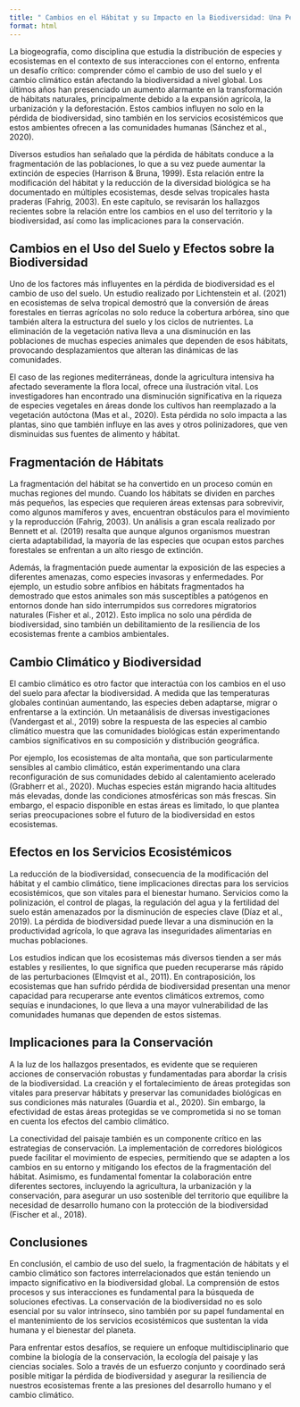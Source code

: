 ```yaml
---
title: " Cambios en el Hábitat y su Impacto en la Biodiversidad: Una Perspectiva desde la Biogeografía"
format: html
---
```



La biogeografía, como disciplina que estudia la distribución de especies y ecosistemas en el contexto de sus interacciones con el entorno, enfrenta un desafío crítico: comprender cómo el cambio de uso del suelo y el cambio climático están afectando la biodiversidad a nivel global. Los últimos años han presenciado un aumento alarmante en la transformación de hábitats naturales, principalmente debido a la expansión agrícola, la urbanización y la deforestación. Estos cambios influyen no solo en la pérdida de biodiversidad, sino también en los servicios ecosistémicos que estos ambientes ofrecen a las comunidades humanas (Sánchez et al., 2020).

Diversos estudios han señalado que la pérdida de hábitats conduce a la fragmentación de las poblaciones, lo que a su vez puede aumentar la extinción de especies (Harrison & Bruna, 1999). Esta relación entre la modificación del hábitat y la reducción de la diversidad biológica se ha documentado en múltiples ecosistemas, desde selvas tropicales hasta praderas (Fahrig, 2003). En este capítulo, se revisarán los hallazgos recientes sobre la relación entre los cambios en el uso del territorio y la biodiversidad, así como las implicaciones para la conservación.

## Cambios en el Uso del Suelo y Efectos sobre la Biodiversidad

Uno de los factores más influyentes en la pérdida de biodiversidad es el cambio de uso del suelo. Un estudio realizado por Lichtenstein et al. (2021) en ecosistemas de selva tropical demostró que la conversión de áreas forestales en tierras agrícolas no solo reduce la cobertura arbórea, sino que también altera la estructura del suelo y los ciclos de nutrientes. La eliminación de la vegetación nativa lleva a una disminución en las poblaciones de muchas especies animales que dependen de esos hábitats, provocando desplazamientos que alteran las dinámicas de las comunidades.

El caso de las regiones mediterráneas, donde la agricultura intensiva ha afectado severamente la flora local, ofrece una ilustración vital. Los investigadores han encontrado una disminución significativa en la riqueza de especies vegetales en áreas donde los cultivos han reemplazado a la vegetación autóctona (Mas et al., 2020). Esta pérdida no solo impacta a las plantas, sino que también influye en las aves y otros polinizadores, que ven disminuidas sus fuentes de alimento y hábitat.

## Fragmentación de Hábitats

La fragmentación del hábitat se ha convertido en un proceso común en muchas regiones del mundo. Cuando los hábitats se dividen en parches más pequeños, las especies que requieren áreas extensas para sobrevivir, como algunos mamíferos y aves, encuentran obstáculos para el movimiento y la reproducción (Fahrig, 2003). Un análisis a gran escala realizado por Bennett et al. (2019) resalta que aunque algunos organismos muestran cierta adaptabilidad, la mayoría de las especies que ocupan estos parches forestales se enfrentan a un alto riesgo de extinción.

Además, la fragmentación puede aumentar la exposición de las especies a diferentes amenazas, como especies invasoras y enfermedades. Por ejemplo, un estudio sobre anfibios en hábitats fragmentados ha demostrado que estos animales son más susceptibles a patógenos en entornos donde han sido interrumpidos sus corredores migratorios naturales (Fisher et al., 2012). Esto implica no solo una pérdida de biodiversidad, sino también un debilitamiento de la resiliencia de los ecosistemas frente a cambios ambientales.

##  Cambio Climático y Biodiversidad

El cambio climático es otro factor que interactúa con los cambios en el uso del suelo para afectar la biodiversidad. A medida que las temperaturas globales continúan aumentando, las especies deben adaptarse, migrar o enfrentarse a la extinción. Un metaanálisis de diversas investigaciones (Vandergast et al., 2019) sobre la respuesta de las especies al cambio climático muestra que las comunidades biológicas están experimentando cambios significativos en su composición y distribución geográfica.

Por ejemplo, los ecosistemas de alta montaña, que son particularmente sensibles al cambio climático, están experimentando una clara reconfiguración de sus comunidades debido al calentamiento acelerado (Grabherr et al., 2020). Muchas especies están migrando hacia altitudes más elevadas, donde las condiciones atmosféricas son más frescas. Sin embargo, el espacio disponible en estas áreas es limitado, lo que plantea serias preocupaciones sobre el futuro de la biodiversidad en estos ecosistemas.

##  Efectos en los Servicios Ecosistémicos

La reducción de la biodiversidad, consecuencia de la modificación del hábitat y el cambio climático, tiene implicaciones directas para los servicios ecosistémicos, que son vitales para el bienestar humano. Servicios como la polinización, el control de plagas, la regulación del agua y la fertilidad del suelo están amenazados por la disminución de especies clave (Díaz et al., 2019). La pérdida de biodiversidad puede llevar a una disminución en la productividad agrícola, lo que agrava las inseguridades alimentarias en muchas poblaciones.

Los estudios indican que los ecosistemas más diversos tienden a ser más estables y resilientes, lo que significa que pueden recuperarse más rápido de las perturbaciones (Elmqvist et al., 2011). En contraposición, los ecosistemas que han sufrido pérdida de biodiversidad presentan una menor capacidad para recuperarse ante eventos climáticos extremos, como sequías e inundaciones, lo que lleva a una mayor vulnerabilidad de las comunidades humanas que dependen de estos sistemas.

##  Implicaciones para la Conservación

A la luz de los hallazgos presentados, es evidente que se requieren acciones de conservación robustas y fundamentadas para abordar la crisis de la biodiversidad. La creación y el fortalecimiento de áreas protegidas son vitales para preservar hábitats y preservar las comunidades biológicas en sus condiciones más naturales (Guardia et al., 2020). Sin embargo, la efectividad de estas áreas protegidas se ve comprometida si no se toman en cuenta los efectos del cambio climático.

La conectividad del paisaje también es un componente crítico en las estrategias de conservación. La implementación de corredores biológicos puede facilitar el movimiento de especies, permitiendo que se adapten a los cambios en su entorno y mitigando los efectos de la fragmentación del hábitat. Asimismo, es fundamental fomentar la colaboración entre diferentes sectores, incluyendo la agricultura, la urbanización y la conservación, para asegurar un uso sostenible del territorio que equilibre la necesidad de desarrollo humano con la protección de la biodiversidad (Fischer et al., 2018).

## Conclusiones

En conclusión, el cambio de uso del suelo, la fragmentación de hábitats y el cambio climático son factores interrelacionados que están teniendo un impacto significativo en la biodiversidad global. La comprensión de estos procesos y sus interacciones es fundamental para la búsqueda de soluciones efectivas. La conservación de la biodiversidad no es solo esencial por su valor intrínseco, sino también por su papel fundamental en el mantenimiento de los servicios ecosistémicos que sustentan la vida humana y el bienestar del planeta. 

Para enfrentar estos desafíos, se requiere un enfoque multidisciplinario que combine la biología de la conservación, la ecología del paisaje y las ciencias sociales. Solo a través de un esfuerzo conjunto y coordinado será posible mitigar la pérdida de biodiversidad y asegurar la resiliencia de nuestros ecosistemas frente a las presiones del desarrollo humano y el cambio climático.
